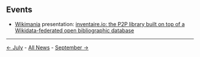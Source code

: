 <!-- LANG:EN, title="August 2019"-->

== Events ==

* [https://wikimania.wikimedia.org/wiki/Wikimania Wikimania] presentation: [https://wikimania.wikimedia.org/wiki/2019:Libraries/inventaire.io:_the_P2P_library_built_on_top_of_a_Wikidata-federated_open_bibliographic_database inventaire.io: the P2P library built on top of a Wikidata-federated open bibliographic database]

<hr>

[[July 2019|← July]] - [[News|All News]] - [[September 2019|September →]]

